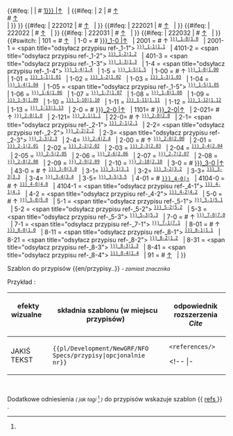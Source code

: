 <noinclude>{{pl/Development/NewGRF/inne strony|en= 
|pl=Template:pl/Development/NewGRF/NFO Specs/przypisy
}}</noinclude><!--
--><includeonly><!--
 ~ ~ ~ ~ ~ ~ ~ ~ ~ ~ koment ~ ~ ~ ~ ~ ~ ~ ~ ~ ~
--><!--
 ~ ~ ~ ~ ~ ~ ~ ~ ~ ~ początek ~ ~ ~ ~ ~ ~ ~ ~ ~ ~ 
--><!--<br> --><!--
-->{{#ifeq: {{{1|}}} <!--
 --> | <!-- nic
 --> | <!--
  --># <span id="note-{{{1|1}}}" title="odsyłacz przypisu ref-{{{1|1}}}"><!--
  -->[[#ref-{{{1|1}}} |↑]]</span> &nbsp; {{pl/Development/NewGRF/NFO Specs/refs|text=Przypis.|przypis}} <!--<br>--><!--
 --> |<!--
  -->{{#ifeq: {{{1|}}} <!--
   --> | 2 <!--
    -->| <!--
    --># <span id="note-1" title="odsyłacz przypisu ref-1"><!--
    -->[[#ref-1 |↑]]</span> &nbsp; {{pl/Development/NewGRF/NFO Specs/refs|text=Przypis I|przypis}} <br>
<!--
    --># <span id="note-2" title="odsyłacz przypisu ref-2"><!--
    -->[[#ref-2 |↑]]</span> &nbsp; {{pl/Development/NewGRF/NFO Specs/refs|text=Przypis II|przypis}} <br><!--
   --> |<!--
  --> }} <!--
 --> }}<!--
-->{{#ifeq: {{{1|}}} <!--
 --> | 222012<!--
 --> | <!--
  --># <span id="note-2" title="odsyłacz przypisu ref-2"><!--
  -->[[#ref-2 |↑]]</span> &nbsp; <!--{{extraZi/refs/Pl|text=Przypis|przypis}} <br>--><!--
 --> | <!--
--> }}<!--
-->{{#ifeq: {{{1|}}} <!--
 --> | 222021<!--
 --> | <!--
  --># <span id="note-3" title="odsyłacz przypisu ref-3"><!--
  -->[[#ref-3 |↑]]</span> &nbsp; <!--{{extraZi/refs/Pl|text=Przypis|przypis}} <br>--><!--
 --> | <!--
--> }}<!--
-->{{#ifeq: {{{1|}}} <!--
 --> | 222022<!--
 --> | <!--
  --># <span id="note-4" title="odsyłacz przypisu ref-4"><!--
  -->[[#ref-4 |↑]]</span> &nbsp; <!--{{extraZi/refs/Pl|text=Przypis|przypis}} <br>--><!--
 --> | <!--
--> }}<!--
-->{{#ifeq: {{{1|}}} <!--
 --> | 222031<!--
 --> | <!--
  --># <span id="note-5" title="odsyłacz przypisu ref-5"><!--
  -->[[#ref-5|↑]]</span> &nbsp; <!--{{extraZi/refs/Pl|text=Przypis|przypis}} <br>--><!--
 --> | <!--
--> }}<!--
-->{{#ifeq: {{{1|}}} <!--
 --> | 222032<!--
 --> | <!--
  --># <span id="note-6" title="odsyłacz przypisu ref-6"><!--
  -->[[#ref-6 |↑]]</span> &nbsp; <!--{{extraZi/refs/Pl|text=P..|przypis}} <br>--><!--
 --> | <!--
--> }}<!--
-->{{#switch: {{{1|}}} <!--
 -->| <!--
 -->101 =<!--
  -->#<span id="note-1" title="odsyłacz przypisu ref-1"><!--
  -->[[#ref-1 |↑]]</span> &nbsp;<!--
  -->| <!-- 
 -->1-0 =<!--
  -->#<span id="note-{{{name|}}}-1" title="odsyłacz przypisu ref-{{{name|}}}-1-0"><!--
   -->[[#ref-{{{name|}}}_1-0 |↑]]</span> &nbsp;<!--
  -->| <!-- 
 -->2001 = <!--
  -->#<span id="note-{{{name|}}}-1" title="odsyłacz przypisu ref-{{{name|}}}_1-0"><!--
  -->↑ <sup><tt>[[#ref-{{{name|}}}_1-0|1.0]]</tt></sup></span> &nbsp; <!--
  -->|<!-- 
 -->2001-1 = <!--
  --><span <!--id="note-{{{name|}}}-1"--> title="odsyłacz przypisu ref-{{{name|}}}_1-1"><!--
  --><!--↑--><sup><tt>[[#ref-{{{name|}}}_1-1|1.1]]</tt></sup></span> &nbsp; <!--
  -->|<!--
 -->4101-2 = <!--
  --><span <!--id="note-{{{name|}}}-1"--> title="odsyłacz przypisu ref-{{{name|}}}_1-2"><!--
  --><!--↑--><sup><tt>[[#ref-{{{name|}}}_1-2|1.2]]</tt></sup></span> &nbsp; <!--
  -->|<!--
 -->401-3 = <!--
  --><span <!--id="note-{{{name|}}}-1"--> title="odsyłacz przypisu ref-{{{name|}}}_1-3"><!--
  --><!--↑--><sup><tt>[[#ref-{{{name|}}}_1-3|1.3]]</tt></sup></span> &nbsp; <!--
  -->|<!--
 -->1-4 = <!--
  --><span <!--id="note-{{{name|}}}-1"--> title="odsyłacz przypisu ref-{{{name|}}}_1-4"><!--
  --><!--↑--><sup><tt>[[#ref-{{{name|}}}_1-4|1.4]]</tt></sup></span> &nbsp; <!--
  -->|<!--
 -->1-5 = <!--
  --><span  title="odsyłacz przypisu ref-{{{name|}}}_1-5"><!--
  --><sup><tt>[[#ref-{{{name|}}}_1-5|1.5]]</tt></sup></span> &nbsp; <!--
  -->|<!--
 -->1-00 =<!--
  -->#<span id="note-{{{name|}}}-1" title="odsyłacz przypisu ref-{{{name|}}}_1-0"><!--
  -->↑ <sup><tt>[[#ref-{{{name|}}}_1-0|1.00]]</tt></sup></span> &nbsp; <!--
  -->| <!-- 
 -->1-01 = <!--
  --><span title="odsyłacz przypisu ref-{{{name|}}}_1-1"><!--
  --><sup><tt>[[#ref-{{{name|}}}_1-1|1.01]]</tt></sup></span> &nbsp; <!--
  -->|<!--
 -->1-02 = <!--
  --><span title="odsyłacz przypisu ref-{{{name|}}}_1-2"><!--
  --><sup><tt>[[#ref-{{{name|}}}_1-2|1.02]]</tt></sup></span> &nbsp; <!--
  -->|<!--
 -->1-03 = <!--
  --><span title="odsyłacz przypisu ref-{{{name|}}}_1-3"><!--
  --><sup><tt>[[#ref-{{{name|}}}_1-3|1.03]]</tt></sup></span> &nbsp; <!--
  -->|<!--
 -->1-04 = <!--
  --><span title="odsyłacz przypisu ref-{{{name|}}}_1-4"><!--
  --><sup><tt>[[#ref-{{{name|}}}_1-4|1.04]]</tt></sup></span> &nbsp; <!--
  -->|<!--
 -->1-05 = <!--
  --><span <!--id="note-{{{name|}}}-1"--> title="odsyłacz przypisu ref-{{{name|}}}_1-5"><!--
  --><sup><tt>[[#ref-{{{name|}}}_1-5|1.05]]</tt></sup></span> &nbsp; <!--
  -->|<!--
 -->1-06 = <!--
  --><span title="odsyłacz przypisu ref-{{{name|}}}_1-6"><!--
  --><sup><tt>[[#ref-{{{name|}}}_1-6|1.06]]</tt></sup></span> &nbsp; <!--
  -->|<!--
 -->1-07 = <!--
  --><span title="odsyłacz przypisu ref-{{{name|}}}_1-7"><!--
  --><sup><tt>[[#ref-{{{name|}}}_1-7|1.07]]</tt></sup></span> &nbsp; <!--
  -->|<!--
 -->1-08 = <!--
  --><span title="odsyłacz przypisu ref-{{{name|}}}_1-8"><!--
  --><sup><tt>[[#ref-{{{name|}}}_1-8|1.08]]</tt></sup></span> &nbsp; <!--
  -->|<!--
 -->1-09 = <!--
  --><span title="odsyłacz przypisu ref-{{{name|}}}_1-9"><!--
  --><sup><tt>[[#ref-{{{name|}}}_1-9|1.09]]</tt></sup></span> &nbsp; <!--
  -->|<!--
 -->1-10 = <!--
  --><span title="odsyłacz przypisu ref-{{{name|}}}_1-10"><!--
  --><sup><tt>[[#ref-{{{name|}}}_1-10|1.10]]</tt></sup></span> &nbsp; <!--
  -->|<!--
 -->1-11 = <!--
  --><span title="odsyłacz przypisu ref-{{{name|}}}_1-11"><!--
  --><sup><tt>[[#ref-{{{name|}}}_1-11|1.11]]</tt></sup></span> &nbsp; <!--
  -->|<!--
 -->1-12 = <!--
  --><span  title="odsyłacz przypisu ref-{{{name|}}}_1-12"><!--
  --><sup><tt>[[#ref-{{{name|}}}_1-12|1.12]]</tt></sup></span> &nbsp; <!--
  -->|<!--
 -->1-13 = <!--
  --><span  title="odsyłacz przypisu ref-{{{name|}}}_1-13"><!--
  --><sup><tt>[[#ref-{{{name|}}}_1-13|1.13]]</tt></sup></span> &nbsp; <!--
  -->|<!--
 -->2-0 =<!--
  -->#<span id="note-{{{name|}}}-2" title="odsyłacz przypisu ref-{{{name|}}}-2-0"><!--
  -->[[#ref-{{{name|}}}_2-0 |↑]]</span> &nbsp;<!--
  -->| <!-- 
 -->1101= <!--
  --># <span id="note-{{{name|}}}-2" title="odsyłacz przypisu ref-{{{name|}}}_2-0"><!--
  --><!--↑--><!--<sup><tt>-->[[#ref-{{{name|}}}_2-0|↑]]<!--</tt></sup>--></span> &nbsp; <!--
  -->|<!-- 
 -->2-021= <!--
  --># <span id="note-{{{name|}}}-2" title="odsyłacz przypisu ref-{{{name|}}}_2-0"><!--
  -->↑ <sup><tt>[[#ref-{{{name|}}}_2-0|1.0]]</tt></sup></span> &nbsp; <!--
  -->|<!-- 
 -->2-121= <!--
  --> <span id="note-{{{name|}}}-2" title="odsyłacz przypisu ref-{{{name|}}}_2-1"><!--
  --><!--↑--><sup><tt>[[#ref-{{{name|}}}_2-1|1.1]]</tt></sup></span> &nbsp; <!--
  -->|<!-- 
 -->22-0= <!--
  --># <span id="note-{{{name|}}}-2" title="odsyłacz przypisu ref-{{{name|}}}_2-0"><!--
  -->↑ <sup><tt>[[#ref-{{{name|}}}_2-0|2.0]]</tt></sup></span> &nbsp; <!--
  -->|<!-- 
 -->2-1= <!--
  --> <span <!--id="note-{{{name|}}}-2"--> title="odsyłacz przypisu ref-{{{name|}}}_2-1"><!--
  --><!--↑--><sup><tt>[[#ref-{{{name|}}}_2-1|2.1]]</tt></sup></span> &nbsp; <!--
  -->|<!-- 
 -->2-2= <!--
  --> <span <!--id="note-{{{name|}}}-2"--> title="odsyłacz przypisu ref-{{{name|}}}_2-2"><!--
  --><!--↑--><sup><tt>[[#ref-{{{name|}}}_2-2|2.2]]</tt></sup></span> &nbsp; <!--
  -->|<!-- 
 -->2-3= <!--
  --> <span <!--id="note-{{{name|}}}-2"--> title="odsyłacz przypisu ref-{{{name|}}}_2-3"><!--
  --><!--↑--><sup><tt>[[#ref-{{{name|}}}_2-3|2.3]]</tt></sup></span> &nbsp; <!--
  -->|<!-- 
 -->2-4= <!--
  --> <span title="odsyłacz przypisu ref-{{{name|}}}_2-4"><!--
  --><sup><tt>[[#ref-{{{name|}}}_2-4|2.4]]</tt></sup></span> &nbsp; <!--
  -->|<!-- 
 -->2-00 =<!--
  -->#<span id="note-{{{name|}}}-2" title="odsyłacz przypisu ref-{{{name|}}}_2-0"><!--
  -->↑ <sup><tt>[[#ref-{{{name|}}}_2-0|2.00]]</tt></sup></span> &nbsp; <!--
  -->| <!-- 
 -->2-01 = <!--
  --><span  title="odsyłacz przypisu ref-{{{name|}}}_2-1"><!--
  --><sup><tt>[[#ref-{{{name|}}}_2-1|2.01]]</tt></sup></span> &nbsp; <!--
  -->|<!--
 -->2-02 = <!--
  --><span  title="odsyłacz przypisu ref-{{{name|}}}_2-2"><!--
  --><sup><tt>[[#ref-{{{name|}}}_2-2|2.02]]</tt></sup></span> &nbsp; <!--
  -->|<!--
 -->2-03 = <!--
  --><span  title="odsyłacz przypisu ref-{{{name|}}}_2-3"><!--
  --><sup><tt>[[#ref-{{{name|}}}_2-3|2.03]]</tt></sup></span> &nbsp; <!--
  -->|<!--
 -->2-04 = <!--
  --><span  title="odsyłacz przypisu ref-{{{name|}}}_2-4"><!--
  --><sup><tt>[[#ref-{{{name|}}}_2-4|2.04]]</tt></sup></span> &nbsp; <!--
  -->|<!--
 -->2-05 = <!--
  --><span  title="odsyłacz przypisu ref-{{{name|}}}_2-5"><!--
  --><sup><tt>[[#ref-{{{name|}}}_2-5|2.05]]</tt></sup></span> &nbsp; <!--
  -->|<!--
 -->2-06 = <!--
  --><span  title="odsyłacz przypisu ref-{{{name|}}}_2-6"><!--
  --><sup><tt>[[#ref-{{{name|}}}_2-6|2.06]]</tt></sup></span> &nbsp; <!--
  -->|<!--
 -->2-07 = <!--
  --><span  title="odsyłacz przypisu ref-{{{name|}}}_2-7"><!--
  --><sup><tt>[[#ref-{{{name|}}}_2-7|2.07]]</tt></sup></span> &nbsp; <!--
  -->|<!--
 -->2-08 = <!--
  --><span  title="odsyłacz przypisu ref-{{{name|}}}_2-8"><!--
  --><sup><tt>[[#ref-{{{name|}}}_2-8|2.08]]</tt></sup></span> &nbsp; <!--
  -->|<!--
 -->2-09 = <!--
  --><span  title="odsyłacz przypisu ref-{{{name|}}}_2-9"><!--
  --><sup><tt>[[#ref-{{{name|}}}_2-9|2.09]]</tt></sup></span> &nbsp; <!--
  -->|<!--
 -->2-10 = <!--
  --><span  title="odsyłacz przypisu ref-{{{name|}}}_2-10"><!--
  --><sup><tt>[[#ref-{{{name|}}}_2-10|2.10]]</tt></sup></span> &nbsp; <!--
  -->|<!--
 -->3-0 =<!--
  -->#<span id="note-{{{name|}}}-3" title="odsyłacz przypisu ref-{{{name|}}}-3-0"><!--
  -->[[#ref-{{{name|}}}_3-0 |↑]]</span> &nbsp;<!--
  -->| <!-- 
 -->43-0 = <!--
  -->#<span id="note-{{{name|}}}-3" title="odsyłacz przypisu ref-{{{name|}}}_3-0"><!--
  -->↑ <sup><tt>[[#ref-{{{name|}}}_3-0|3.0]]</tt></sup></span> &nbsp; <!--
  -->|<!-- 
 -->3-1= <!--
  --> <span id="note-{{{name|}}}-3" title="odsyłacz przypisu ref-{{{name|}}}_3-1"><!--
  --><!--↑--><sup><tt>[[#ref-{{{name|}}}_3-1|3.1]]</tt></sup></span> &nbsp; <!--
  -->|<!-- 
 -->3-2= <!--
  --> <span id="note-{{{name|}}}-3" title="odsyłacz przypisu ref-{{{name|}}}_3-2"><!--
  --><!--↑--><sup><tt>[[#ref-{{{name|}}}_3-2|3.2]]</tt></sup></span> &nbsp; <!--
  -->|<!-- 
 -->3-3= <!--
  --> <span id="note-{{{name|}}}-3" title="odsyłacz przypisu ref-{{{name|}}}_3-3"><!--
  --><!--↑--><sup><tt>[[#ref-{{{name|}}}_3-3|3.3]]</tt></sup></span> &nbsp; <!--
  -->|<!-- 
-->3-4= <!--
  --> <span id="note-{{{name|}}}-3" title="odsyłacz przypisu ref-{{{name|}}}_3-4"><!--
  --><!--↑--><sup><tt>[[#ref-{{{name|}}}_3-4|3.4]]</tt></sup></span> &nbsp; <!--
  -->|<!-- 
 -->3-5= <!--
  --> <span id="note-{{{name|}}}-3" title="odsyłacz przypisu ref-{{{name|}}}_3-5"><!--
  --><!--↑--><sup><tt>[[#ref-{{{name|}}}_3-5|3.5]]</tt></sup></span> &nbsp; <!--
  -->|<!-- 
-->4-01 = <!--
  -->#<span id="note-{{{name|}}}-4" title="odsyłacz przypisu ref-{{{name|}}}_4-0"><!--
  --><!--↑--> <!--<sup>--><tt>[[#ref-{{{name|}}}_4-0|↑]]</tt><!--</sup>--></span> &nbsp; <!--
  -->|<!-- 
 -->4104-0 = <!--
  -->#<span id="note-{{{name|}}}-4" title="odsyłacz przypisu ref-{{{name|}}}_4-0"><!--
  -->↑ <sup><tt>[[#ref-{{{name|}}}_4-0|4.0]]</tt></sup></span> &nbsp; <!--
  -->|<!-- 
 -->4104-1 = <!--
  --><span <!--id="note-{{{name|}}}-4"--> title="odsyłacz przypisu ref-{{{name|}}}_4-1"><!--
  --><!--↑--><sup><tt>[[#ref-{{{name|}}}_4-1|4.1]]</tt></sup></span> &nbsp; <!--
 -->|<!-- 
 -->4-2 = <!--
  --><span <!--id="note-{{{name|}}}-4"--> title="odsyłacz przypisu ref-{{{name|}}}_4-2"><!--
  --><!--↑--><sup><tt>[[#ref-{{{name|}}}_4-2|4.2]]</tt></sup></span> &nbsp; <!--
 -->|<!-- 
 -->5-0 = <!--
  -->#<span id="note-{{{name|}}}-5" title="odsyłacz przypisu ref-{{{name|}}}_5-0"><!--
  -->↑ <sup><tt>[[#ref-{{{name|}}}_5-0|5.0]]</tt></sup></span> &nbsp; <!--
  -->|<!-- 
 -->5-1 = <!--
  --><span <!--id="note-{{{name|}}}-5"--> title="odsyłacz przypisu ref-{{{name|}}}_5-1"><!--
  --><!--↑--><sup><tt>[[#ref-{{{name|}}}_5-1|5.1]]</tt></sup></span> &nbsp; <!--
 -->|<!-- 
 -->5-2 = <!--
  --><span <!--id="note-{{{name|}}}-5"--> title="odsyłacz przypisu ref-{{{name|}}}_5-2"><!--
  --><!--↑--><sup><tt>[[#ref-{{{name|}}}_5-2|5.2]]</tt></sup></span> &nbsp; <!--
 -->|<!-- 
 -->5-3 = <!--
  --><span <!--id="note-{{{name|}}}-5"--> title="odsyłacz przypisu ref-{{{name|}}}_5-3"><!--
  --><!--↑--><sup><tt>[[#ref-{{{name|}}}_5-3|5.3]]</tt></sup></span> &nbsp; <!--
 -->|<!-- 
 -->7-0 = <!--
  -->#<span id="note-{{{name|}}}-7" title="odsyłacz przypisu ref-{{{name|}}}_7-0"><!--
  -->↑ <sup><tt>[[#ref-{{{name|}}}_7-0|7.0]]</tt></sup></span> &nbsp; <!--
  -->|<!-- 
 -->7-1 = <!--
  --><span <!--id="note-{{{name|}}}-7"--> title="odsyłacz przypisu ref-{{{name|}}}_7-1"><!--
  --><!--↑--><sup><tt>[[#ref-{{{name|}}}_7-1|7.1]]</tt></sup></span> &nbsp; <!--
 -->|<!-- 
 -->8-01 = <!--
  -->#<span id="note-{{{name|}}}-8" title="odsyłacz przypisu ref-{{{name|}}}_8-0"><!--
  -->↑ <sup><tt>[[#ref-{{{name|}}}_8-0|1.0]]</tt></sup></span> &nbsp; <!--
  -->|<!-- 
  -->8-11 = <!--
  --><span <!--id="note-{{{name|}}}-8"--> title="odsyłacz przypisu ref-{{{name|}}}_8-1"><!--
  --><!--↑--><sup><tt>[[#ref-{{{name|}}}_8-1|1.1]]</tt></sup></span> &nbsp; <!--
 -->|<!-- 
  -->8-21 = <!--
  --><span <!--id="note-{{{name|}}}-8"--> title="odsyłacz przypisu ref-{{{name|}}}_8-2"><!--
  --><!--↑--><sup><tt>[[#ref-{{{name|}}}_8-2|1.2]]</tt></sup></span> &nbsp; <!--
 -->|<!-- 
  -->8-31 = <!--
  --><span <!--id="note-{{{name|}}}-8"--> title="odsyłacz przypisu ref-{{{name|}}}_8-3"><!--
  --><!--↑--><sup><tt>[[#ref-{{{name|}}}_8-3|1.3]]</tt></sup></span> &nbsp; <!--
 -->|<!-- 
  -->8-41 = <!--
  --><span <!--id="note-{{{name|}}}-8"--> title="odsyłacz przypisu ref-{{{name|}}}_8-4"><!--
  --><!--↑--><sup><tt>[[#ref-{{{name|}}}_8-4|1.4]]</tt></sup></span> &nbsp; <!--
  -->|<!-- 
 -->91 = <!--
  --># <span id="note-9" title="odsyłacz przypisu ref-9"><!--
  -->[[#ref-9 |↑]]</span> &nbsp; <!--
 -->|<!-- 
-->}}<!--<br>--><!--
--></includeonly><noinclude>

 
Szablon do przypisów <nowiki>{{en/przypisy..}}</nowiki> <!-- lub <nowiki>{{..refs..|name= | }}</nowiki>--> <small>''- zamiast znacznika'' <references></small> 



Przykład :

{| 
! efekty wizualne &nbsp; &nbsp; &nbsp; &nbsp; !!składnia szablonu (w miejscu przypisów) &nbsp; !! odpowiednik rozszerzenia ''Cite'' 
|-
| style=vertical-align:middle<!--top--> |JAKIŚ TEKST{{pl/Development/NewGRF/NFO Specs/refs|text=<!--przypis-->|1}} 
| style=vertical-align:<!--bottom-->middle |<code><nowiki>{{pl/Development/NewGRF/NFO Specs/przypisy|opcjonalnie nr}}</nowiki></code> 
| style=vertical-align:<!--bottom-->middle |<!--<code>--><pre><references/></pre><!--</code>--> 
<!-- |- 
|<pre><ref name="słowo">jakiś tekst </ref></pre>||style=vertical-align:middle|<nowiki>{{extraZi/refs/Pl | name =słowo |jakiś test }}</nowiki> || style=vertical-align:middle |--><!--<h5 name=1 style="padding: 1px; white-space:nowrap;">--><!--{{extraZi/refs/Pl|name=słowo|--><!--|text=jakiś test--><!--2 }}--><!--</h5>--><!---->
|}

{{pl/Development/NewGRF/NFO Specs/przypisy}} 

<br><!-- <ref name="slowo"/> #cite_note-slowo-1 #cite_ref-slowo_1-1 -->

Dodatkowe odniesienia <small>''( jak tagi'' <ref> </ref> '')''</small> do przypisów wskazuje szablon <nowiki>{{</nowiki> [[Template:pl/Development/NewGRF/NFO Specs/refs| refs ]] <nowiki>}}</nowiki> .




</noinclude>